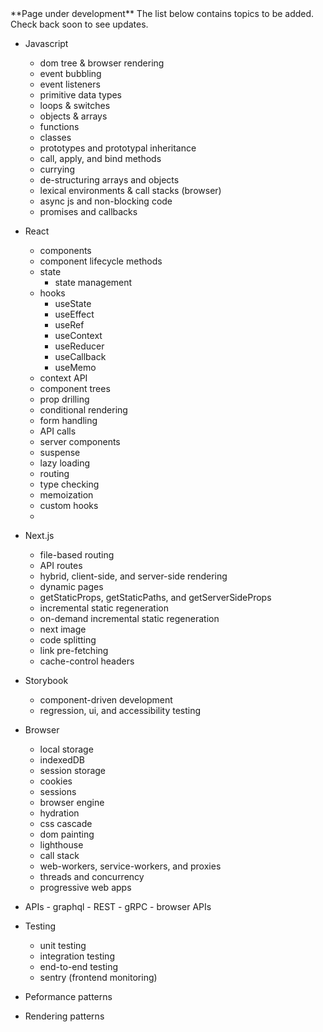 
<Callout emoji="🚧">
  **Page under development** The list below contains topics to be added. Check
  back soon to see updates.
</Callout>

- Javascript

  - dom tree & browser rendering
  - event bubbling
  - event listeners
  - primitive data types
  - loops & switches
  - objects & arrays
  - functions
  - classes
  - prototypes and prototypal inheritance
  - call, apply, and bind methods
  - currying
  - de-structuring arrays and objects
  - lexical environments & call stacks (browser)
  - async js and non-blocking code
  - promises and callbacks

- React

  - components
  - component lifecycle methods
  - state
    - state management
  - hooks
    - useState
    - useEffect
    - useRef
    - useContext
    - useReducer
    - useCallback
    - useMemo
  - context API
  - component trees
  - prop drilling
  - conditional rendering
  - form handling
  - API calls
  - server components
  - suspense
  - lazy loading
  - routing
  - type checking
  - memoization
  - custom hooks
  -

- Next.js

  - file-based routing
  - API routes
  - hybrid, client-side, and server-side rendering
  - dynamic pages
  - getStaticProps, getStaticPaths, and getServerSideProps
  - incremental static regeneration
  - on-demand incremental static regeneration
  - next image
  - code splitting
  - link pre-fetching
  - cache-control headers

- Storybook

  - component-driven development
  - regression, ui, and accessibility testing

- Browser

  - local storage
  - indexedDB
  - session storage
  - cookies
  - sessions
  - browser engine
  - hydration
  - css cascade
  - dom painting
  - lighthouse
  - call stack
  - web-workers, service-workers, and proxies
  - threads and concurrency
  - progressive web apps

- APIs - graphql - REST - gRPC - browser APIs

- Testing

  - unit testing
  - integration testing
  - end-to-end testing
  - sentry (frontend monitoring)

- Peformance patterns
- Rendering patterns
